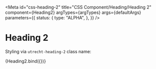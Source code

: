 <!-- @license CC0-1.0 -->



<Meta
  id="css-heading-2"
  title="CSS Component/Heading/Heading 2"
  component={Heading2}
  argTypes={argTypes}
  args={defaultArgs}
  parameters={{
    status: {
      type: "ALPHA",
    },
  }}
/>

# Heading 2

Styling via `utrecht-heading-2` class name:

<Canvas>
  <Story name="Default" args={exampleArgs}>
    {Heading2.bind({})}
  </Story>
</Canvas>

<ArgsTable story="Default" />
